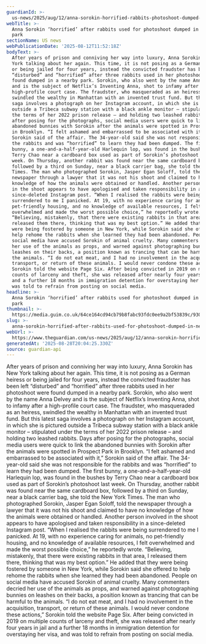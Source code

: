 ```yaml
---
guardianId: >-
  us-news/2025/aug/12/anna-sorokin-horrified-rabbits-photoshoot-dumped-new-york-park
webTitle: >-
  Anna Sorokin ‘horrified’ after rabbits used for photoshoot dumped in New York
  park
sectionName: US news
webPublicationDate: '2025-08-12T11:52:18Z'
bodyText: >-
  After years of prison and conniving her way into luxury, Anna Sorokin has New
  York talking about her again. This time, it is not posing as a German heiress
  or being jailed for four years, instead the convicted fraudster has been left
  “disturbed” and “horrified” after three rabbits used in her photoshoot were
  found dumped in a nearby park. Sorokin, who also went by the name Anna Delvey
  and is the subject of Netflix’s Inventing Anna, shot to infamy after a
  high-profile court case. The fraudster, who masqueraded as an heiress,
  swindled the wealthy in Manhattan with an invented trust fund. But this latest
  saga involves a photograph on her Instagram account, in which she is pictured
  outside a Tribeca subway station with a black ankle monitor – stipulated under
  the terms of her 2022 prison release – and holding two leashed rabbits. Days
  after posing for the photographs, social media users were quick to link the
  abandoned bunnies with Sorokin after the animals were spotted in Prospect Park
  in Brooklyn. “I felt ashamed and embarrassed to be associated with it,”
  Sorokin said of the affair. The 34-year-old said she was not responsible for
  the rabbits and was “horrified” to learn they had been dumped. The first
  bunny, a one-and-a-half-year-old Harlequin lop, was found in the bushes by
  Terry Chao near a cardboard box used as part of Sorokin’s photoshoot last
  week. On Thursday, another rabbit was found near the same cardboard box,
  followed by a third on Sunday, near a black carrier bag, she told the New York
  Times. The man who photographed Sorokin, Jasper Egan Soloff, told the
  newspaper through a lawyer that it was not his shoot and claimed to have no
  knowledge of how the animals were obtained or handled. Another person involved
  in the shoot appears to have apologised and taken responsibility in a
  since-deleted Instagram post. “When I realised the rabbits were being
  surrendered to me I panicked. At 19, with no experience caring for animals, no
  pet-friendly housing, and no knowledge of available resources, I felt
  overwhelmed and made the worst possible choice,” he reportedly wrote.
  “Believing, mistakenly, that there were existing rabbits in that area, I
  released them there, thinking that was my best option.” He added that they
  were being fostered by someone in New York, while Sorokin said she offered to
  help rehome the rabbits when she learned they had been abandoned. People on
  social media have accused Sorokin of animal cruelty. Many commenters decried
  her use of the animals as props, and warned against photographing bunnies on
  leashes on their backs, a position known as trancing that can be harmful to
  the animals. “I do not eat meat, and I had no involvement in the acquisition,
  transport, or return of these animals. I would never condone these actions,”
  Sorokin told the website Page Six. After being convicted in 2019 on multiple
  counts of larceny and theft, she was released after nearly four years in jail
  and a further 18 months in immigration detention for overstaying her visa, and
  was told to refrain from posting on social media.
headline: >-
  Anna Sorokin ‘horrified’ after rabbits used for photoshoot dumped in New York
  park
thumbnail: >-
  https://media.guim.co.uk/64ce164cd94cb79b8fabc93fdc0ee9a2bf53839c/930_151_2253_1802/500.jpg
slug: >-
  anna-sorokin-horrified-after-rabbits-used-for-photoshoot-dumped-in-new-york-park
webUrl: >-
  https://www.theguardian.com/us-news/2025/aug/12/anna-sorokin-horrified-rabbits-photoshoot-dumped-new-york-park
generatedAt: '2025-08-28T20:04:25.330Z'
source: guardian-api
---
```

After years of prison and conniving her way into luxury, Anna Sorokin has New York talking about her again. This time, it is not posing as a German heiress or being jailed for four years, instead the convicted fraudster has been left “disturbed” and “horrified” after three rabbits used in her photoshoot were found dumped in a nearby park. Sorokin, who also went by the name Anna Delvey and is the subject of Netflix’s Inventing Anna, shot to infamy after a high-profile court case. The fraudster, who masqueraded as an heiress, swindled the wealthy in Manhattan with an invented trust fund. But this latest saga involves a photograph on her Instagram account, in which she is pictured outside a Tribeca subway station with a black ankle monitor – stipulated under the terms of her 2022 prison release – and holding two leashed rabbits. Days after posing for the photographs, social media users were quick to link the abandoned bunnies with Sorokin after the animals were spotted in Prospect Park in Brooklyn. “I felt ashamed and embarrassed to be associated with it,” Sorokin said of the affair. The 34-year-old said she was not responsible for the rabbits and was “horrified” to learn they had been dumped. The first bunny, a one-and-a-half-year-old Harlequin lop, was found in the bushes by Terry Chao near a cardboard box used as part of Sorokin’s photoshoot last week. On Thursday, another rabbit was found near the same cardboard box, followed by a third on Sunday, near a black carrier bag, she told the New York Times. The man who photographed Sorokin, Jasper Egan Soloff, told the newspaper through a lawyer that it was not his shoot and claimed to have no knowledge of how the animals were obtained or handled. Another person involved in the shoot appears to have apologised and taken responsibility in a since-deleted Instagram post. “When I realised the rabbits were being surrendered to me I panicked. At 19, with no experience caring for animals, no pet-friendly housing, and no knowledge of available resources, I felt overwhelmed and made the worst possible choice,” he reportedly wrote. “Believing, mistakenly, that there were existing rabbits in that area, I released them there, thinking that was my best option.” He added that they were being fostered by someone in New York, while Sorokin said she offered to help rehome the rabbits when she learned they had been abandoned. People on social media have accused Sorokin of animal cruelty. Many commenters decried her use of the animals as props, and warned against photographing bunnies on leashes on their backs, a position known as trancing that can be harmful to the animals. “I do not eat meat, and I had no involvement in the acquisition, transport, or return of these animals. I would never condone these actions,” Sorokin told the website Page Six. After being convicted in 2019 on multiple counts of larceny and theft, she was released after nearly four years in jail and a further 18 months in immigration detention for overstaying her visa, and was told to refrain from posting on social media.
